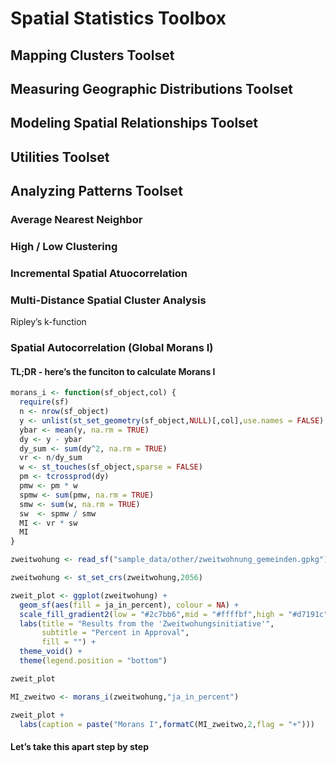 # Spatial Statistics Toolbox

## Mapping Clusters Toolset

## Measuring Geographic Distributions Toolset

## Modeling Spatial Relationships Toolset

## Utilities Toolset

## Analyzing Patterns Toolset

### Average Nearest Neighbor

### High / Low Clustering

### Incremental Spatial Atuocorrelation

### Multi-Distance Spatial Cluster Analysis

Ripley's k-function

### Spatial Autocorrelation (Global Morans I)

#### TL;DR - here's the funciton to calculate Morans I
```r
morans_i <- function(sf_object,col) {
  require(sf)
  n <- nrow(sf_object)
  y <- unlist(st_set_geometry(sf_object,NULL)[,col],use.names = FALSE)
  ybar <- mean(y, na.rm = TRUE)
  dy <- y - ybar
  dy_sum <- sum(dy^2, na.rm = TRUE)
  vr <- n/dy_sum
  w <- st_touches(sf_object,sparse = FALSE)
  pm <- tcrossprod(dy)
  pmw <- pm * w
  spmw <- sum(pmw, na.rm = TRUE)
  smw <- sum(w, na.rm = TRUE)
  sw  <- spmw / smw
  MI <- vr * sw
  MI
}
```

<!--
/ todo: replcace this with arc2r/arc2r
/  asignees: KimboGilda
--> 

```r
zweitwohung <- read_sf("sample_data/other/zweitwohnung_gemeinden.gpkg")

zweitwohung <- st_set_crs(zweitwohung,2056)
```


```r
zweit_plot <- ggplot(zweitwohung) +
  geom_sf(aes(fill = ja_in_percent), colour = NA) +
  scale_fill_gradient2(low = "#2c7bb6",mid = "#ffffbf",high = "#d7191c", midpoint = 50,breaks = c(0,25,50,75,100),limits = c(0,100))+
  labs(title = "Results from the 'Zweitwohungsinitiative'",
       subtitle = "Percent in Approval",
       fill = "") +
  theme_void() +
  theme(legend.position = "bottom")

zweit_plot
```

```r
MI_zweitwo <- morans_i(zweitwohung,"ja_in_percent")

zweit_plot +
  labs(caption = paste("Morans I",formatC(MI_zweitwo,2,flag = "+")))
```


#### Let's take this apart step by step
